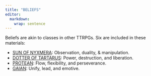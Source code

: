 ```yaml
---
title: "BELIEFS"
editor: 
  markdown: 
    wrap: sentence
---
```


Beliefs are akin to classes in other TTRPGs. 
Six are included in these materials:

- [SUN OF NYXMERA](/BELIEFS/SUN_OF_NYXMERA.qmd): Observation, duality, & manipulation.
- [DOTTER OF TARTARUS](/BELIEFS/DOTTERS_OF_TARTARUS.qmd): Power, destruction, and liberation.
- [PROTEAN](/BELIEFS/PROTEAN.qmd): Flow, flexibility, and perseverance.
- [GAIAN](/BELIEFS/GAIAN.qmd): Unify, lead, and emotive.